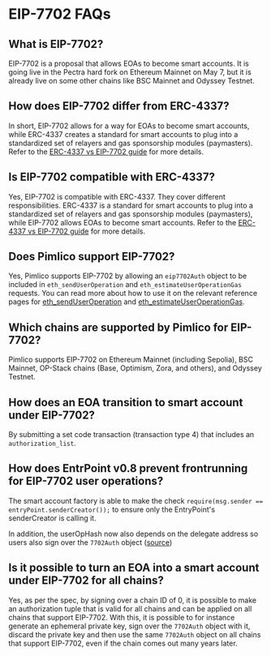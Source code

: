 # EIP-7702 FAQs

## What is EIP-7702? 

EIP-7702 is a proposal that allows EOAs to become smart accounts. It is going live in the Pectra hard fork on Ethereum Mainnet on May 7, but it is already live on some other chains like BSC Mainnet and Odyssey Testnet.

## How does EIP-7702 differ from ERC-4337? 

In short, EIP-7702 allows for a way for EOAs to become smart accounts, while ERC-4337 creates a standard for smart accounts to plug into a standardized set of relayers and gas sponsorship modules (paymasters). Refer to the [ERC-4337 vs EIP-7702 guide](/guides/eip7702/erc4337-vs-eip7702) for more details.

## Is EIP-7702 compatible with ERC-4337?

Yes, EIP-7702 is compatible with ERC-4337. They cover different responsibilities. ERC-4337 is a standard for smart accounts to plug into a standardized set of relayers and gas sponsorship modules (paymasters), while EIP-7702 allows EOAs to become smart accounts. Refer to the [ERC-4337 vs EIP-7702 guide](/guides/eip7702/erc4337-vs-eip7702) for more details.

## Does Pimlico support EIP-7702?

Yes, Pimlico supports EIP-7702 by allowing an `eip7702Auth` object to be included in `eth_sendUserOperation` and `eth_estimateUserOperationGas` requests. You can read more about how to use it on the relevant reference pages for [eth_sendUserOperation](/references/bundler/endpoints/eth_sendUserOperation) and [eth_estimateUserOperationGas](/references/bundler/endpoints/eth_estimateUserOperationGas).

## Which chains are supported by Pimlico for EIP-7702?

Pimlico supports EIP-7702 on Ethereum Mainnet (including Sepolia), BSC Mainnet, OP-Stack chains (Base, Optimism, Zora, and others), and Odyssey Testnet.

## How does an EOA transition to smart account under EIP-7702? 

By submitting a set code transaction (transaction type 4) that includes an `authorization_list`.

## How does EntrPoint v0.8 prevent frontrunning for EIP-7702 user operations?

The smart account factory is able to make the check `require(msg.sender == entryPoint.senderCreator());` to ensure only the EntryPoint's senderCreator is calling it. 

In addition, the userOpHash now also depends on the delegate address so users also sign over the `7702Auth` object ([source](https://github.com/eth-infinitism/account-abstraction/blob/cc3893bcaf2272c163ce89d5eb9eadb8e6b52db7/contracts/core/EntryPoint.sol#L143))

## Is it possible to turn an EOA into a smart account under EIP-7702 for all chains?

Yes, as per the spec, by signing over a chain ID of 0, it is possible to make an authorization tuple that is valid for all chains and can be applied on all chains that support EIP-7702. With this, it is possible to for instance generate an ephemeral private key, sign over the `7702Auth` object with it, discard the private key and then use the same `7702Auth` object on all chains that support EIP-7702, even if the chain comes out many years later.